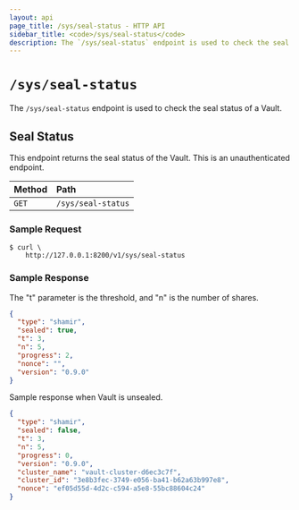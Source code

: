 ```yaml
---
layout: api
page_title: /sys/seal-status - HTTP API
sidebar_title: <code>/sys/seal-status</code>
description: The `/sys/seal-status` endpoint is used to check the seal status of a Vault.
---
```


# `/sys/seal-status`

The `/sys/seal-status` endpoint is used to check the seal status of a Vault.

## Seal Status

This endpoint returns the seal status of the Vault. This is an unauthenticated
endpoint.

| Method   | Path                         |
| :--------------------------- | :--------------------- |
| `GET`    | `/sys/seal-status`           |

### Sample Request

```
$ curl \
    http://127.0.0.1:8200/v1/sys/seal-status
```

### Sample Response

The "t" parameter is the threshold, and "n" is the number of shares.

```json
{
  "type": "shamir",
  "sealed": true,
  "t": 3,
  "n": 5,
  "progress": 2,
  "nonce": "",
  "version": "0.9.0"
}
```

Sample response when Vault is unsealed.

```json
{
  "type": "shamir",
  "sealed": false,
  "t": 3,
  "n": 5,
  "progress": 0,
  "version": "0.9.0",
  "cluster_name": "vault-cluster-d6ec3c7f",
  "cluster_id": "3e8b3fec-3749-e056-ba41-b62a63b997e8",
  "nonce": "ef05d55d-4d2c-c594-a5e8-55bc88604c24"
}
```
